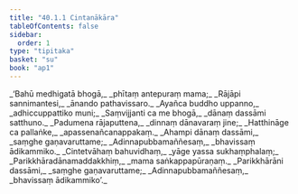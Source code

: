 ```yaml
---
title: "40.1.1 Cintanākāra"
tableOfContents: false
sidebar:
  order: 1
type: "tipitaka"
basket: "su"
book: "ap1"
---
```



<DynamicBreadcrumb />

<Division number="3" book="ap1">

<Paragraph number="4300" type="verses" book="ap1">
_‘Bahū medhigatā bhogā,_  
_phītaṃ antepuraṃ mama;_  
_Rājāpi sannimantesi,_  
_ānando pathavissaro._  

</Paragraph>

</Division>
<Division number="4" book="ap1">

<Paragraph number="4301" type="verses" book="ap1">
_Ayañca buddho uppanno,_  
_adhiccuppattiko muni;_  
_Saṃvijjanti ca me bhogā,_  
_dānaṃ dassāmi satthuno._  

</Paragraph>

</Division>
<Division number="5" book="ap1">

<Paragraph number="4302" type="verses" book="ap1">
_Padumena rājaputtena,_  
_dinnaṃ dānavaraṃ jine;_  
_Hatthināge ca pallaṅke,_  
_apassenañcanappakaṃ._  

</Paragraph>

</Division>
<Division number="6" book="ap1">

<Paragraph number="4303" type="verses" book="ap1">
_Ahampi dānaṃ dassāmi,_  
_saṃghe gaṇavaruttame;_  
_Adinnapubbamaññesaṃ,_  
_bhavissaṃ ādikammiko._  

</Paragraph>

</Division>
<Division number="7" book="ap1">

<Paragraph number="4304" type="verses" book="ap1">
_Cintetvāhaṃ bahuvidhaṃ,_  
_yāge yassa sukhaṃphalaṃ;_  
_Parikkhāradānamaddakkhiṃ,_  
_mama saṅkappapūraṇaṃ._  

</Paragraph>

</Division>
<Division number="8" book="ap1">

<Paragraph number="4305" type="verses" book="ap1">
_Parikkhārāni dassāmi,_  
_saṃghe gaṇavaruttame;_  
_Adinnapubbamaññesaṃ,_  
_bhavissaṃ ādikammiko’._
</Paragraph>
</Division>